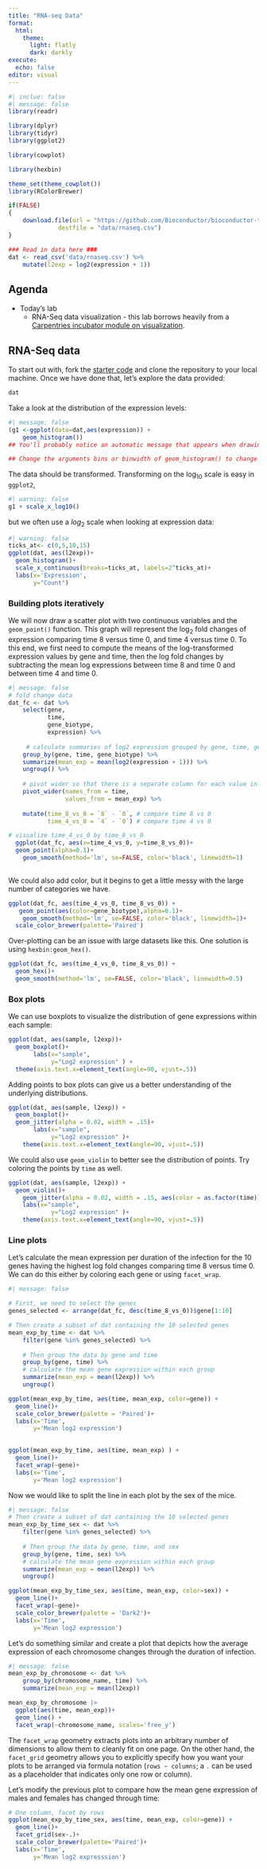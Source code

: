 ```yaml
---
title: "RNA-seq Data"
format: 
  html:
    theme: 
      light: flatly
      dark: darkly
execute:
  echo: false
editor: visual
---
```


```r
#| inclue: false
#| message: false
library(readr)

library(dplyr)
library(tidyr)
library(ggplot2)

library(cowplot)

library(hexbin)

theme_set(theme_cowplot())
library(RColorBrewer)

if(FALSE)
{
    download.file(url = "https://github.com/Bioconductor/bioconductor-teaching/raw/master/data/GSE96870/rnaseq.csv",
              destfile = "data/rnaseq.csv")
}

### Read in data here ###
dat <- read_csv('data/rnaseq.csv') %>%
    mutate(l2exp = log2(expression + 1))
```

## Agenda

-   Today's lab
    -   RNA-Seq data visualization - this lab borrows heavily from a [Carpentries incubator module on visualization](https://carpentries-incubator.github.io/bioc-intro/40-visualization.html).

## RNA-Seq data

To start out with, fork the [starter code](https://classroom.github.com/a/Yz2GMIqU) and clone the repository to your local machine. Once we have done that, let's explore the data provided:

```r
dat
```

Take a look at the distribution of the expression levels:

```r
#| message: false
(g1 <-ggplot(data=dat,aes(expression)) +
    geom_histogram())
## You'll probably notice an automatic message that appears when drawing the histogram: `stat_bin()` using `bins = 30`. Pick better value with `binwidth`

## Change the arguments bins or binwidth of geom_histogram() to change the number or width of the bins.
```

The data should be transformed. Transforming on the $\log_{10}$ scale is easy in `ggplot2`,

```r
#| warning: false
g1 + scale_x_log10()
```

but we often use a $log_2$ scale when looking at expression data:

```r
#| warning: false
ticks_at<- c(0,5,10,15)
ggplot(dat, aes(l2exp))+
  geom_histogram()+
  scale_x_continuous(breaks=ticks_at, labels=2^ticks_at)+
  labs(x='Expression',
       y="Count")


```

### Building plots iteratively

We will now draw a scatter plot with two continuous variables and the `geom_point()` function. This graph will represent the $\log_2$ fold changes of expression comparing time 8 versus time 0, and time 4 versus time 0. To this end, we first need to compute the means of the log-transformed expression values by gene and time, then the log fold changes by subtracting the mean log expressions between time 8 and time 0 and between time 4 and time 0.

```r
#| message: false
# fold change data
dat_fc <- dat %>% 
    select(gene, 
           time,
           gene_biotype,
           expression) %>%
    
     # calculate summaries of log2 expression grouped by gene, time, gene_biotype
    group_by(gene, time, gene_biotype) %>%
    summarize(mean_exp = mean(log2(expression + 1))) %>%
    ungroup() %>%
    
    # pivot wider so that there is a separate column for each value in time
    pivot_wider(names_from = time,
                values_from = mean_exp) %>%
    
    mutate(time_8_vs_0 = `8` - `0`, # compare time 8 vs 0
           time_4_vs_0 = `4` - `0`) # compare time 4 vs 0

# visualize time_4_vs_0 by time_8_vs_0 
  ggplot(dat_fc, aes(x=time_4_vs_0, y=time_8_vs_0))+
  geom_point(alpha=0.1)+
    geom_smooth(method='lm', se=FALSE, color='black', linewidth=1)
  

```

We could also add color, but it begins to get a little messy with the large number of categories we have.

```r
ggplot(dat_fc, aes(time_4_vs_0, time_8_vs_0)) +
   geom_point(aes(color=gene_biotype),alpha=0.1)+
    geom_smooth(method='lm', se=FALSE, color='black', linewidth=1)+
  scale_color_brewer(palette='Paired')

```

Over-plotting can be an issue with large datasets like this. One solution is using `hexbin:geom_hex()`.

```r
ggplot(dat_fc, aes(time_4_vs_0, time_8_vs_0)) +
  geom_hex()+
  geom_smooth(method='lm', se=FALSE, color='black', linewidth=0.5)


```

### Box plots

We can use boxplots to visualize the distribution of gene expressions within each sample:

```r
ggplot(dat, aes(sample, l2exp))+
  geom_boxplot()+
       labs(x="sample", 
            y="Log2 expression" ) +
  theme(axis.text.x=element_text(angle=90, vjust=.5))
```

Adding points to box plots can give us a better understanding of the underlying distributions.

```r
ggplot(dat, aes(sample, l2exp)) +
  geom_boxplot()+
  geom_jitter(alpha = 0.02, width = .15)+
       labs(x="sample", 
            y="Log2 expression" )+
    theme(axis.text.x=element_text(angle=90, vjust=.5))

```

We could also use `geom_violin` to better see the distribution of points. Try coloring the points by `time` as well.

```r
ggplot(dat, aes(sample, l2exp)) +
  geom_violin()+
    geom_jitter(alpha = 0.02, width = .15, aes(color = as.factor(time))) +
    labs(x="sample", 
            y="Log2 expression" )+
    theme(axis.text.x=element_text(angle=90, vjust=.5))


```

### Line plots

Let's calculate the mean expression per duration of the infection for the 10 genes having the highest log fold changes comparing time 8 versus time 0. We can do this either by coloring each gene or using `facet_wrap`.

```r
#| message: false

# First, we need to select the genes
genes_selected <- arrange(dat_fc, desc(time_8_vs_0))$gene[1:10]

# Then create a subset of dat containing the 10 selected genes
mean_exp_by_time <- dat %>%
    filter(gene %in% genes_selected) %>%
    
    # Then group the data by gene and time
    group_by(gene, time) %>%
    # calculate the mean gene expression within each group
    summarize(mean_exp = mean(l2exp)) %>%
    ungroup()

ggplot(mean_exp_by_time, aes(time, mean_exp, color=gene)) +
  geom_line()+
  scale_color_brewer(palette = 'Paired')+
  labs(x='Time',
       y='Mean log2 expression')
  

ggplot(mean_exp_by_time, aes(time, mean_exp) ) +
  geom_line()+
  facet_wrap(~gene)+
  labs(x='Time',
       y='Mean log2 expression')

```

Now we would like to split the line in each plot by the sex of the mice.

```r
#| message: false
# Then create a subset of dat containing the 10 selected genes
mean_exp_by_time_sex <- dat %>%
    filter(gene %in% genes_selected) %>%
    
    # Then group the data by gene, time, and sex
    group_by(gene, time, sex) %>%
    # calculate the mean gene expression within each group
    summarize(mean_exp = mean(l2exp)) %>%
    ungroup()

ggplot(mean_exp_by_time_sex, aes(time, mean_exp, color=sex)) +
  geom_line()+
  facet_wrap(~gene)+
  scale_color_brewer(palette = 'Dark2')+
  labs(x='Time',
       y='Mean log2 expression')

```

Let's do something similar and create a plot that depicts how the average expression of each chromosome changes through the duration of infection.

```r
#| message: false
mean_exp_by_chromosome <- dat %>%
    group_by(chromosome_name, time) %>%
    summarize(mean_exp = mean(l2exp))

mean_exp_by_chromosome |>
  ggplot(aes(time, mean_exp))+
  geom_line() +
  facet_wrap(~chromosome_name, scales='free_y')


```

The `facet_wrap` geometry extracts plots into an arbitrary number of dimensions to allow them to cleanly fit on one page. On the other hand, the `facet_grid` geometry allows you to explicitly specify how you want your plots to be arranged via formula notation (`rows ~ columns`; a `.` can be used as a placeholder that indicates only one row or column).

Let's modify the previous plot to compare how the mean gene expression of males and females has changed through time:

```r
# One column, facet by rows
ggplot(mean_exp_by_time_sex, aes(time, mean_exp, color=gene)) +
  geom_line()+
  facet_grid(sex~.)+
  scale_color_brewer(palette='Paired')+
  labs(x='Time',
       y='Mean log2 expresssion')

```

